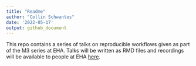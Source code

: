 ```yaml
---
title: "Readme"
author: "Collin Schwantes"
date: '2022-05-17'
output: github_document
---
```


This repo contains a series of talks on reproducible workflows given as
part of the M3 series at EHA. Talks will be written as RMD files and recordings will be available to people at EHA [here](https://airtable.com/appwlxIzmQx5njRtQ/tbledVCO9MRKkK9MW/viwd5Kt2QVw7lyAKb?blocks=hide).